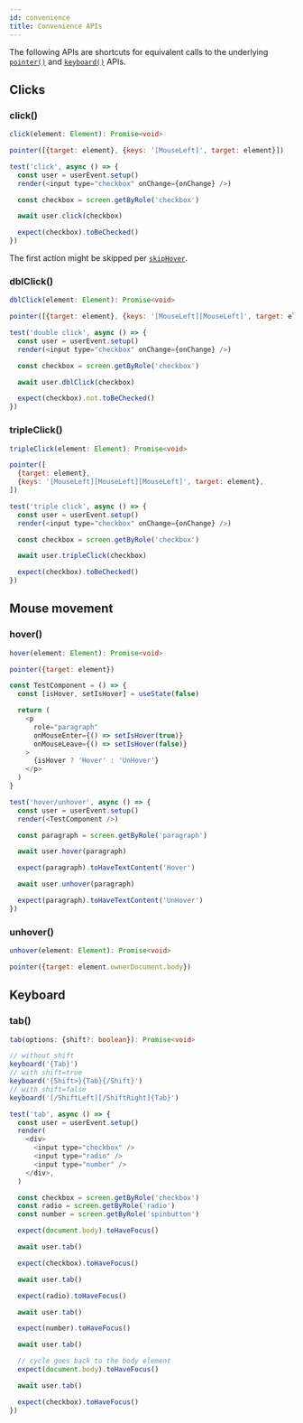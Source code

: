 ```yaml
---
id: convenience
title: Convenience APIs
---
```


The following APIs are shortcuts for equivalent calls to the underlying
[`pointer()`](api-pointer.mdx) and [`keyboard()`](api-keyboard.mdx) APIs.

## Clicks

### click()

```ts
click(element: Element): Promise<void>
```

```js
pointer([{target: element}, {keys: '[MouseLeft]', target: element}])
```

```js
test('click', async () => {
  const user = userEvent.setup()
  render(<input type="checkbox" onChange={onChange} />)

  const checkbox = screen.getByRole('checkbox')

  await user.click(checkbox)

  expect(checkbox).toBeChecked()
})
```

The first action might be skipped per [`skipHover`](options.mdx#skiphover).

### dblClick()

```ts
dblClick(element: Element): Promise<void>
```

```js
pointer([{target: element}, {keys: '[MouseLeft][MouseLeft]', target: element}])
```

```js
test('double click', async () => {
  const user = userEvent.setup()
  render(<input type="checkbox" onChange={onChange} />)

  const checkbox = screen.getByRole('checkbox')

  await user.dblClick(checkbox)

  expect(checkbox).not.toBeChecked()
})
```

### tripleClick()

```ts
tripleClick(element: Element): Promise<void>
```

```js
pointer([
  {target: element},
  {keys: '[MouseLeft][MouseLeft][MouseLeft]', target: element},
])
```

```js
test('triple click', async () => {
  const user = userEvent.setup()
  render(<input type="checkbox" onChange={onChange} />)

  const checkbox = screen.getByRole('checkbox')

  await user.tripleClick(checkbox)

  expect(checkbox).toBeChecked()
})
```

## Mouse movement

### hover()

```ts
hover(element: Element): Promise<void>
```

```js
pointer({target: element})
```

```js
const TestComponent = () => {
  const [isHover, setIsHover] = useState(false)

  return (
    <p
      role="paragraph"
      onMouseEnter={() => setIsHover(true)}
      onMouseLeave={() => setIsHover(false)}
    >
      {isHover ? 'Hover' : 'UnHover'}
    </p>
  )
}

test('hover/unhover', async () => {
  const user = userEvent.setup()
  render(<TestComponent />)

  const paragraph = screen.getByRole('paragraph')

  await user.hover(paragraph)

  expect(paragraph).toHaveTextContent('Hover')

  await user.unhover(paragraph)

  expect(paragraph).toHaveTextContent('UnHover')
})
```

### unhover()

```ts
unhover(element: Element): Promise<void>
```

```js
pointer({target: element.ownerDocument.body})
```

## Keyboard

### tab()

```ts
tab(options: {shift?: boolean}): Promise<void>
```

```js
// without shift
keyboard('{Tab}')
// with shift=true
keyboard('{Shift>}{Tab}{/Shift}')
// with shift=false
keyboard('[/ShiftLeft][/ShiftRight]{Tab}')
```

```js
test('tab', async () => {
  const user = userEvent.setup()
  render(
    <div>
      <input type="checkbox" />
      <input type="radio" />
      <input type="number" />
    </div>,
  )

  const checkbox = screen.getByRole('checkbox')
  const radio = screen.getByRole('radio')
  const number = screen.getByRole('spinbutton')

  expect(document.body).toHaveFocus()

  await user.tab()

  expect(checkbox).toHaveFocus()

  await user.tab()

  expect(radio).toHaveFocus()

  await user.tab()

  expect(number).toHaveFocus()

  await user.tab()

  // cycle goes back to the body element
  expect(document.body).toHaveFocus()

  await user.tab()

  expect(checkbox).toHaveFocus()
})
```
